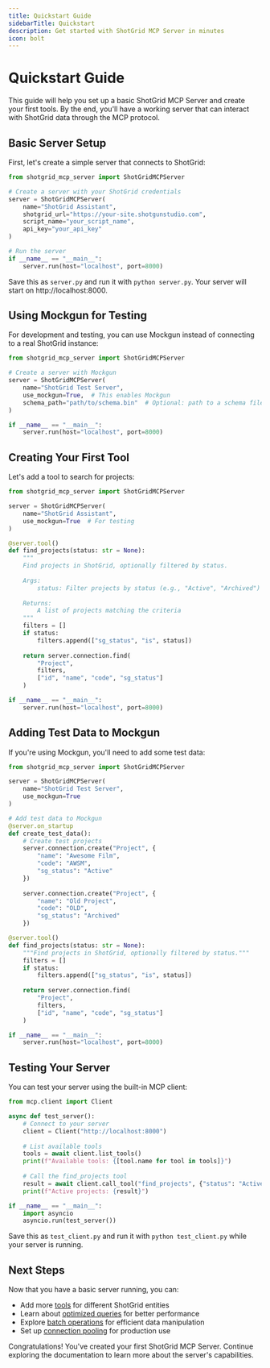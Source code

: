 ```yaml
---
title: Quickstart Guide
sidebarTitle: Quickstart
description: Get started with ShotGrid MCP Server in minutes
icon: bolt
---
```


# Quickstart Guide

This guide will help you set up a basic ShotGrid MCP Server and create your first tools. By the end, you'll have a working server that can interact with ShotGrid data through the MCP protocol.

## Basic Server Setup

First, let's create a simple server that connects to ShotGrid:

```python
from shotgrid_mcp_server import ShotGridMCPServer

# Create a server with your ShotGrid credentials
server = ShotGridMCPServer(
    name="ShotGrid Assistant",
    shotgrid_url="https://your-site.shotgunstudio.com",
    script_name="your_script_name",
    api_key="your_api_key"
)

# Run the server
if __name__ == "__main__":
    server.run(host="localhost", port=8000)
```

Save this as `server.py` and run it with `python server.py`. Your server will start on http://localhost:8000.

## Using Mockgun for Testing

For development and testing, you can use Mockgun instead of connecting to a real ShotGrid instance:

```python
from shotgrid_mcp_server import ShotGridMCPServer

# Create a server with Mockgun
server = ShotGridMCPServer(
    name="ShotGrid Test Server",
    use_mockgun=True,  # This enables Mockgun
    schema_path="path/to/schema.bin"  # Optional: path to a schema file
)

if __name__ == "__main__":
    server.run(host="localhost", port=8000)
```

## Creating Your First Tool

Let's add a tool to search for projects:

```python
from shotgrid_mcp_server import ShotGridMCPServer

server = ShotGridMCPServer(
    name="ShotGrid Assistant",
    use_mockgun=True  # For testing
)

@server.tool()
def find_projects(status: str = None):
    """
    Find projects in ShotGrid, optionally filtered by status.
    
    Args:
        status: Filter projects by status (e.g., "Active", "Archived")
    
    Returns:
        A list of projects matching the criteria
    """
    filters = []
    if status:
        filters.append(["sg_status", "is", status])
    
    return server.connection.find(
        "Project",
        filters,
        ["id", "name", "code", "sg_status"]
    )

if __name__ == "__main__":
    server.run(host="localhost", port=8000)
```

## Adding Test Data to Mockgun

If you're using Mockgun, you'll need to add some test data:

```python
from shotgrid_mcp_server import ShotGridMCPServer

server = ShotGridMCPServer(
    name="ShotGrid Test Server",
    use_mockgun=True
)

# Add test data to Mockgun
@server.on_startup
def create_test_data():
    # Create test projects
    server.connection.create("Project", {
        "name": "Awesome Film",
        "code": "AWSM",
        "sg_status": "Active"
    })
    
    server.connection.create("Project", {
        "name": "Old Project",
        "code": "OLD",
        "sg_status": "Archived"
    })

@server.tool()
def find_projects(status: str = None):
    """Find projects in ShotGrid, optionally filtered by status."""
    filters = []
    if status:
        filters.append(["sg_status", "is", status])
    
    return server.connection.find(
        "Project",
        filters,
        ["id", "name", "code", "sg_status"]
    )

if __name__ == "__main__":
    server.run(host="localhost", port=8000)
```

## Testing Your Server

You can test your server using the built-in MCP client:

```python
from mcp.client import Client

async def test_server():
    # Connect to your server
    client = Client("http://localhost:8000")
    
    # List available tools
    tools = await client.list_tools()
    print(f"Available tools: {[tool.name for tool in tools]}")
    
    # Call the find_projects tool
    result = await client.call_tool("find_projects", {"status": "Active"})
    print(f"Active projects: {result}")

if __name__ == "__main__":
    import asyncio
    asyncio.run(test_server())
```

Save this as `test_client.py` and run it with `python test_client.py` while your server is running.

## Next Steps

Now that you have a basic server running, you can:

- Add more [tools](/servers/tools) for different ShotGrid entities
- Learn about [optimized queries](/patterns/optimized-queries) for better performance
- Explore [batch operations](/patterns/batch-operations) for efficient data manipulation
- Set up [connection pooling](/servers/connection-pool) for production use

Congratulations! You've created your first ShotGrid MCP Server. Continue exploring the documentation to learn more about the server's capabilities.
